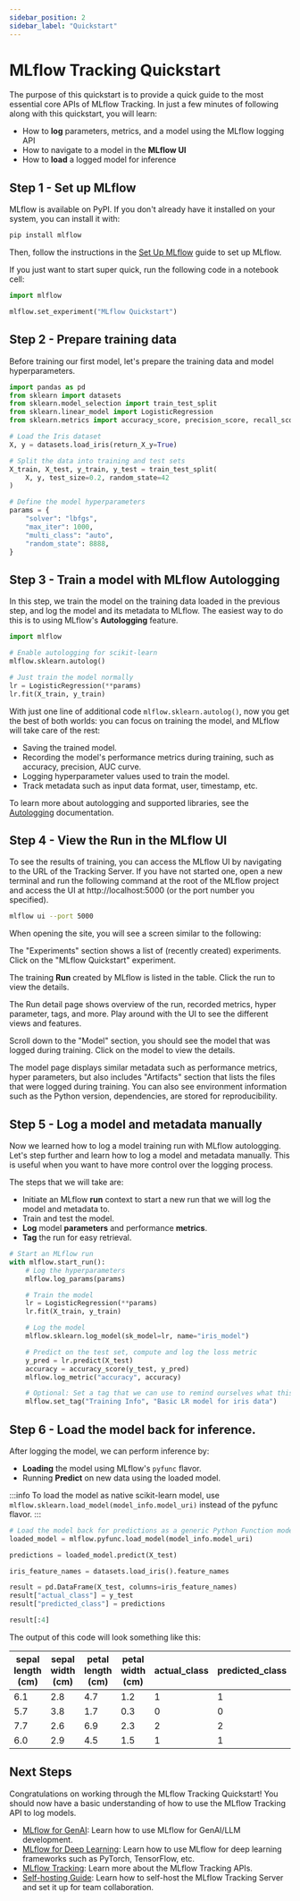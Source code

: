 ```yaml
---
sidebar_position: 2
sidebar_label: "Quickstart"
---
```



# MLflow Tracking Quickstart

The purpose of this quickstart is to provide a quick guide to the most essential core APIs of MLflow Tracking. In just a few minutes of following along with this quickstart, you will learn:

- How to **log** parameters, metrics, and a model using the MLflow logging API
- How to navigate to a model in the **MLflow UI**
- How to **load** a logged model for inference

## Step 1 - Set up MLflow

MLflow is available on PyPI. If you don't already have it installed on your system, you can install it with:

```bash
pip install mlflow
```

Then, follow the instructions in the [Set Up MLflow](/ml/getting-started/running-notebooks) guide to set up MLflow.

If you just want to start super quick, run the following code in a notebook cell:

```python
import mlflow

mlflow.set_experiment("MLflow Quickstart")
```

## Step 2 - Prepare training data

Before training our first model, let's prepare the training data and model hyperparameters.

```python
import pandas as pd
from sklearn import datasets
from sklearn.model_selection import train_test_split
from sklearn.linear_model import LogisticRegression
from sklearn.metrics import accuracy_score, precision_score, recall_score, f1_score

# Load the Iris dataset
X, y = datasets.load_iris(return_X_y=True)

# Split the data into training and test sets
X_train, X_test, y_train, y_test = train_test_split(
    X, y, test_size=0.2, random_state=42
)

# Define the model hyperparameters
params = {
    "solver": "lbfgs",
    "max_iter": 1000,
    "multi_class": "auto",
    "random_state": 8888,
}
```

## Step 3 - Train a model with MLflow Autologging

In this step, we train the model on the training data loaded in the previous step, and log the model and its metadata to MLflow. The easiest way to do this is to using MLflow's **Autologging** feature.

```python
import mlflow

# Enable autologging for scikit-learn
mlflow.sklearn.autolog()

# Just train the model normally
lr = LogisticRegression(**params)
lr.fit(X_train, y_train)
```

With just one line of additional code `mlflow.sklearn.autolog()`, now you get the best of both worlds: you can focus on training the model, and MLflow will take care of the rest:

* Saving the trained model.
* Recording the model's performance metrics during training, such as accuracy, precision, AUC curve.
* Logging hyperparameter values used to train the model.
* Track metadata such as input data format, user, timestamp, etc.

To learn more about autologging and supported  libraries, see the [Autologging](/ml/tracking/autolog/) documentation.

## Step 4 - View the Run in the MLflow UI

To see the results of training, you can access the MLflow UI by navigating to the URL of the Tracking Server. If you have not started one, open a new terminal and run the following command at the root of the MLflow project and access the UI at http://localhost:5000 (or the port number you specified).

```bash
mlflow ui --port 5000
```

When opening the site, you will see a screen similar to the following:

<ImageBox src="/images/tutorials/introductory/quickstart-tracking/quickstart-ui-home.png" alt="MLflow UI Home page" />

The "Experiments" section shows a list of (recently created) experiments. Click on the "MLflow Quickstart" experiment.

<ImageBox src="/images/tutorials/introductory/quickstart-tracking/quickstart-ui-run-list.png" alt="MLflow UI Run list page" />

The training **Run** created by MLflow is listed in the table. Click the run to view the details.

<ImageBox src="/images/tutorials/introductory/quickstart-tracking/quickstart-our-run.png" alt="MLflow UI Run detail page" />

The Run detail page shows overview of the run, recorded metrics, hyper parameter, tags, and more. Play around with the UI to see the different views and features.

Scroll down to the "Model" section, you should see the model that was logged during training. Click on the model to view the details.

<ImageBox src="/images/tutorials/introductory/quickstart-tracking/quickstart-ui-logged-models.png" alt="MLflow UI Model detail page" />

The model page displays similar metadata such as performance metrics, hyper parameters, but also includes "Artifacts" section that lists the files that were logged during training. You can also see environment information such as the Python version, dependencies, are stored for reproducibility.

<ImageBox src="/images/tutorials/introductory/quickstart-tracking/quickstart-our-model.png" alt="MLflow UI Model detail page" />


## Step 5 - Log a model and metadata manually

Now we learned how to log a model training run with MLflow autologging. Let's step further and learn how to log a model and metadata manually. This is useful when you want to have more control over the logging process.


The steps that we will take are:

- Initiate an MLflow **run** context to start a new run that we will log the model and metadata to.
- Train and test the model.
- **Log** model **parameters** and performance **metrics**.
- **Tag** the run for easy retrieval.

```python
# Start an MLflow run
with mlflow.start_run():
    # Log the hyperparameters
    mlflow.log_params(params)

    # Train the model
    lr = LogisticRegression(**params)
    lr.fit(X_train, y_train)

    # Log the model
    mlflow.sklearn.log_model(sk_model=lr, name="iris_model")

    # Predict on the test set, compute and log the loss metric
    y_pred = lr.predict(X_test)
    accuracy = accuracy_score(y_test, y_pred)
    mlflow.log_metric("accuracy", accuracy)

    # Optional: Set a tag that we can use to remind ourselves what this run was for
    mlflow.set_tag("Training Info", "Basic LR model for iris data")
```

## Step 6 - Load the model back for inference.

After logging the model, we can perform inference by:

- **Loading** the model using MLflow's `pyfunc` flavor.
- Running **Predict** on new data using the loaded model.

:::info
To load the model as native scikit-learn model, use `mlflow.sklearn.load_model(model_info.model_uri)` instead of the pyfunc flavor.
:::

```python
# Load the model back for predictions as a generic Python Function model
loaded_model = mlflow.pyfunc.load_model(model_info.model_uri)

predictions = loaded_model.predict(X_test)

iris_feature_names = datasets.load_iris().feature_names

result = pd.DataFrame(X_test, columns=iris_feature_names)
result["actual_class"] = y_test
result["predicted_class"] = predictions

result[:4]
```

The output of this code will look something like this:

<table>
  <thead>
    <tr>
      <th>sepal length (cm)</th>
      <th>sepal width (cm)</th>
      <th>petal length (cm)</th>
      <th>petal width (cm)</th>
      <th>actual_class</th>
      <th>predicted_class</th>
    </tr>
  </thead>
  <tbody>
    <tr>
      <td>6.1</td>
      <td>2.8</td>
      <td>4.7</td>
      <td>1.2</td>
      <td>1</td>
      <td>1</td>
    </tr>
    <tr>
      <td>5.7</td>
      <td>3.8</td>
      <td>1.7</td>
      <td>0.3</td>
      <td>0</td>
      <td>0</td>
    </tr>
    <tr>
      <td>7.7</td>
      <td>2.6</td>
      <td>6.9</td>
      <td>2.3</td>
      <td>2</td>
      <td>2</td>
    </tr>
    <tr>
      <td>6.0</td>
      <td>2.9</td>
      <td>4.5</td>
      <td>1.5</td>
      <td>1</td>
      <td>1</td>
    </tr>
  </tbody>
</table>

## Next Steps

Congratulations on working through the MLflow Tracking Quickstart! You should now have a basic understanding of how to use the MLflow Tracking API to log models.

- [MLflow for GenAI](/genai): Learn how to use MLflow for GenAI/LLM development.
- [MLflow for Deep Learning](/ml/deep-learning): Learn how to use MLflow for deep learning frameworks such as PyTorch, TensorFlow, etc.
- [MLflow Tracking](/ml/tracking/): Learn more about the MLflow Tracking APIs.
- [Self-hosting Guide](/self-hosting): Learn how to self-host the MLflow Tracking Server and set it up for team collaboration.
